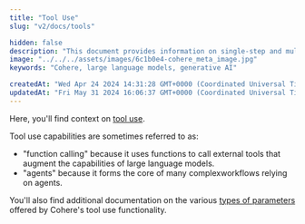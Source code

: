 ```yaml
---
title: "Tool Use"
slug: "v2/docs/tools"

hidden: false 
description: "This document provides information on single-step and multi-step tool use, including their definitions and applications in workflows. It also includes details on parameters offered by Cohere's tool use functionality and guidance on when to use single-step versus multi-step capabilities."
image: "../../../assets/images/6c1b0e4-cohere_meta_image.jpg"  
keywords: "Cohere, large language models, generative AI"

createdAt: "Wed Apr 24 2024 14:31:28 GMT+0000 (Coordinated Universal Time)"
updatedAt: "Fri May 31 2024 16:06:37 GMT+0000 (Coordinated Universal Time)"
---
```

Here, you'll find context on [tool use](v2/docs/tool-use).

Tool use capabilities are sometimes referred to as:
 - "function calling" because it uses functions to call external tools that augment the capabilities of large language models.
 - "agents" because it forms the core of many complexworkflows relying on agents. 

You'll also find additional documentation on the various [types of parameters](v2/docs/parameter-types-in-tool-use) offered by Cohere's tool use functionality.
